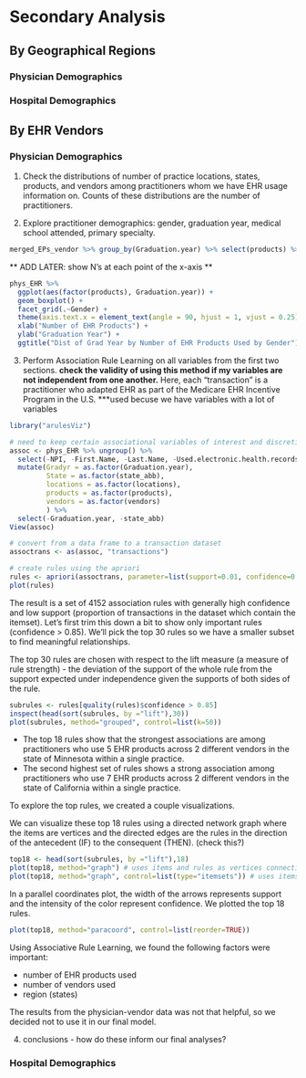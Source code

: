# Secondary Analysis {#secondary}




## By Geographical Regions

### Physician Demographics



### Hospital Demographics




## By EHR Vendors

### Physician Demographics

1. Check the distributions of number of practice locations, states, products, and vendors among practitioners whom we have EHR usage information on. Counts of these distributions are the number of practitioners.


2. Explore practitioner demographics: gender, graduation year, medical school attended, primary specialty.



```r
merged_EPs_vendor %>% group_by(Graduation.year) %>% select(products) %>% table()
```

** ADD LATER: show N's at each point of the x-axis **

```r
phys_EHR %>%
  ggplot(aes(factor(products), Graduation.year)) +
  geom_boxplot() + 
  facet_grid(.~Gender) +
  theme(axis.text.x = element_text(angle = 90, hjust = 1, vjust = 0.25)) +
  xlab("Number of EHR Products") +
  ylab("Graduation Year") +
  ggtitle("Dist of Grad Year by Number of EHR Products Used by Gender")
```


3. Perform Association Rule Learning on all variables from the first two sections. **check the validity of using this method if my variables are not independent from one another.**
Here, each "transaction" is a practitioner who adapted EHR as part of the Medicare EHR Incentive Program in the U.S.
***used becuse we have variables with a lot of variables


```r
library("arulesViz")

# need to keep certain associational variables of interest and discretize them
assoc <- phys_EHR %>% ungroup() %>% 
  select(-NPI, -First.Name, -Last.Name, -Used.electronic.health.records, -EHRuse) %>% 
  mutate(Gradyr = as.factor(Graduation.year),
         State = as.factor(state_abb),
         locations = as.factor(locations),
         products = as.factor(products),
         vendors = as.factor(vendors)
         ) %>% 
  select(-Graduation.year, -state_abb)
View(assoc)

# convert from a data frame to a transaction dataset
assoctrans <- as(assoc, "transactions")

# create rules using the apriori
rules <- apriori(assoctrans, parameter=list(support=0.01, confidence=0.5))
plot(rules)
```

The result is a set of 4152 association rules with generally high confidence and low support (proportion of transactions in the dataset which contain the itemset). Let's first trim this down a bit to show only important rules (confidence > 0.85). We'll pick the top 30 rules so we have a smaller subset to find meaningful relationships.

The top 30 rules are chosen with respect to the lift measure (a measure of rule strength) - the deviation of the support of the whole rule from the support expected under independence given the supports of both sides of the rule.

```r
subrules <- rules[quality(rules)$confidence > 0.85]
inspect(head(sort(subrules, by ="lift"),30))
plot(subrules, method="grouped", control=list(k=50))
```


* The top 18 rules show that the strongest associations are among practitioners who use 5 EHR products across 2 different vendors in the state of Minnesota within a single practice. 
* The second highest set of rules shows a strong association among practitioners who use 7 EHR products across 2 different vendors in the state of California within a single practice.

To explore the top rules, we created a couple visualizations.

We can visualize these top 18 rules using a directed network graph where the items are vertices and the directed edges are the rules in the direction of the antecedent (IF) to the consequent (THEN). (check this?)

```r
top18 <- head(sort(subrules, by ="lift"),18)
plot(top18, method="graph") # uses items and rules as vertices connecting them with directed edges 
plot(top18, method="graph", control=list(type="itemsets")) # uses itemsets as vertices and rules are represented by directed edges
```

In a parallel coordinates plot, the width of the arrows represents support and the intensity of the color represent confidence. We plotted the top 18 rules.

```r
plot(top18, method="paracoord", control=list(reorder=TRUE))
```


Using Associative Rule Learning, we found the following factors were important:

* number of EHR products used
* number of vendors used
* region (states)

The results from the physician-vendor data was not that helpful, so we decided not to use it in our final model.




4. conclusions - how do these inform our final analyses?









### Hospital Demographics



